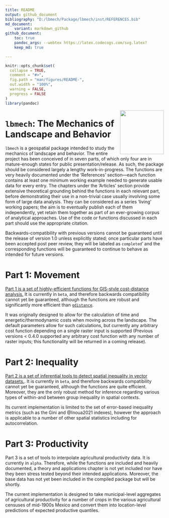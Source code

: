 ```yaml
---
title: README
output: github_document
bibliography: "D:/lbmech/Package/lbmech/inst/REFERENCES.bib"
md_document:
    variant: markdown_github
github_document:
    toc: true
    pandoc_args: --webtex https://latex.codecogs.com/svg.latex?
    keep_md: true

---
```


<!-- README.md is generated from README.Rmd. Please edit that file -->

```r
knitr::opts_chunk$set(
  collapse = TRUE,
  comment = "#>",
  fig.path = "man/figures/README-",
  out.width = "100%",
  warning = FALSE,
  progress = FALSE
)
library(pandoc)
```

<img src='man/figures/logo.png' align="right" height="139" /> 

# `lbmech`: The Mechanics of Landscape and Behavior 
<!-- badges: start -->
<!-- badges: end -->

`lbmech` is a geospatial package intended to study the mechanics of landscape and behavior. The entire project has been conceived of in seven parts, of which only four are in mature-enough states for public presentation/release. As such, the package should be considered largely a lengthy work-in-progress. The functions are very heavily documented under the 'References' section---each function contains at least one minimum working example needed to generate usable data for every entry. The chapters under the 'Articles' section provide extensive theoretical grounding behind the functions in each relevant part, before demonstrating their use in a non-trivial case usually involving some form of large data analysis. They can be considered as a series 'living' working papers; the aim is to eventually publish each of them independently, yet retain them together as part of an ever-growing corpus of analytical approaches. Use of the code or functions discussed in each part should use the appropriate citation. 

Backwards-compatibility with previous versions cannot be guaranteed until the release of version 1.0 unless explicitly stated; once particular parts have been accepted post peer review, they will be labeled as `completed`' and the corresponding functions will be guaranteed to continue to behave as intended for future versions. 

# Part 1: Movement

[Part 1 is a set of highly-efficient functions for GIS-style cost-distance analysis.](https://andresgmejiar.github.io/lbmech/articles/movement.html) It is currently in `beta`, and therefore backwards compatibility cannot yet be guaranteed, although the functions are robust and significantly more efficient than [`gdistance`](https://agrdatasci.github.io/gdistance/). 

It was originally designed to allow for the calculation of time and energetic/thermodynamic costs when moving across the landscape. The default parameters allow for such calculations, but currently any arbitrary cost function depending on a single raster input is supported (Previous versions < 0.4.0 supported any arbitrary cost function with any number of raster inputs; this functionality will be returned in a coming release). 

# Part 2: Inequality

[Part 2 is a set of inferential tools to detect spatial inequality in vector datasets.](https://andresgmejiar.github.io/lbmech/articles/inequality.html). It is currently in `beta`, and therefore backwards compatibility cannot yet be guaranteed, although the functions are quite efficient. Moreover, they are the only robust method for inference regarding various types of within-and between group inequality in spatial contexts.

Its current implementation is limited to the set of error-based inequality metrics (such as the Gini and @Inoua2021 indexes), however the approach is applicable to a number of other spatial statistics including for autocorrelation.


# Part 3: Productivity

Part 3 is a set of tools to interpolate agricultural productivity data. It is currently in `alpha`. Therefore, while the functions are included and heavily documented, a theory and applications chapter is not yet included nor have they been stress tested beyond their intended applications. Moreover, the base data has not yet been included in the compiled package but will be shortly.  

The current implementation is designed to take municipal-level aggregates of agricultural productivity for a number of crops in the various agricultural censuses of mid-1900s Mexico and convert them into location-level predictions of expected productive quantiles.
